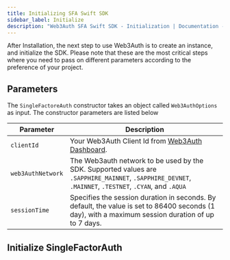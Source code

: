 ```yaml
---
title: Initializing SFA Swift SDK
sidebar_label: Initialize
description: "Web3Auth SFA Swift SDK - Initialization | Documentation - Web3Auth"
---
```



After Installation, the next step to use Web3Auth is to create an instance, and initialize the SDK.
Please note that these are the most critical steps where you need to pass on different parameters
according to the preference of your project.

## Parameters

The `SingleFactoreAuth` constructor takes an object called `Web3AuthOptions` as input. The
constructor parameters are listed below

| Parameter         | Description                                                                                                                                            |
| ----------------- | ------------------------------------------------------------------------------------------------------------------------------------------------------ |
| `clientId`        | Your Web3Auth Client Id from [Web3Auth Dashboard](https://dashboard.web3auth.io/).                                                                     |
| `web3AuthNetwork` | The Web3auth network to be used by the SDK. Supported values are `.SAPPHIRE_MAINNET`, `.SAPPHIRE_DEVNET`, `.MAINNET`, `.TESTNET`, `.CYAN`, and `.AQUA` |
| `sessionTime`     | Specifies the session duration in seconds. By default, the value is set to 86400 seconds (1 day), with a maximum session duration of up to 7 days.     |

## Initialize SingleFactorAuth

<Initialization />
